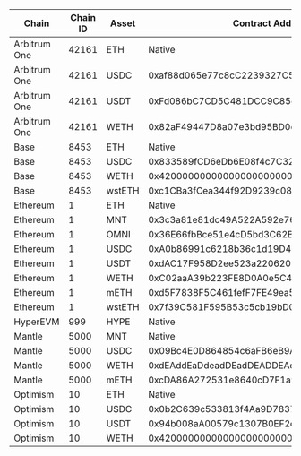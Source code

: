 | Chain | Chain ID | Asset | Contract Address |
| ----- | -------- | ----- | ---------------- |
| Arbitrum One | 42161 | ETH | Native |
| Arbitrum One | 42161 | USDC | 0xaf88d065e77c8cC2239327C5EDb3A432268e5831 |
| Arbitrum One | 42161 | USDT | 0xFd086bC7CD5C481DCC9C85ebE478A1C0b69FCbb9 |
| Arbitrum One | 42161 | WETH | 0x82aF49447D8a07e3bd95BD0d56f35241523fBab1 |
| Base | 8453 | ETH | Native |
| Base | 8453 | USDC | 0x833589fCD6eDb6E08f4c7C32D4f71b54bdA02913 |
| Base | 8453 | WETH | 0x4200000000000000000000000000000000000006 |
| Base | 8453 | wstETH | 0xc1CBa3fCea344f92D9239c08C0568f6F2F0ee452 |
| Ethereum | 1 | ETH | Native |
| Ethereum | 1 | MNT | 0x3c3a81e81dc49A522A592e7622A7E711c06bf354 |
| Ethereum | 1 | OMNI | 0x36E66fbBce51e4cD5bd3C62B637Eb411b18949D4 |
| Ethereum | 1 | USDC | 0xA0b86991c6218b36c1d19D4a2e9Eb0cE3606eB48 |
| Ethereum | 1 | USDT | 0xdAC17F958D2ee523a2206206994597C13D831ec7 |
| Ethereum | 1 | WETH | 0xC02aaA39b223FE8D0A0e5C4F27eAD9083C756Cc2 |
| Ethereum | 1 | mETH | 0xd5F7838F5C461fefF7FE49ea5ebaF7728bB0ADfa |
| Ethereum | 1 | wstETH | 0x7f39C581F595B53c5cb19bD0b3f8dA6c935E2Ca0 |
| HyperEVM | 999 | HYPE | Native |
| Mantle | 5000 | MNT | Native |
| Mantle | 5000 | USDC | 0x09Bc4E0D864854c6aFB6eB9A9cdF58aC190D0dF9 |
| Mantle | 5000 | WETH | 0xdEAddEaDdeadDEadDEADDEAddEADDEAddead1111 |
| Mantle | 5000 | mETH | 0xcDA86A272531e8640cD7F1a92c01839911B90bb0 |
| Optimism | 10 | ETH | Native |
| Optimism | 10 | USDC | 0x0b2C639c533813f4Aa9D7837CAf62653d097Ff85 |
| Optimism | 10 | USDT | 0x94b008aA00579c1307B0EF2c499aD98a8ce58e58 |
| Optimism | 10 | WETH | 0x4200000000000000000000000000000000000006 |
